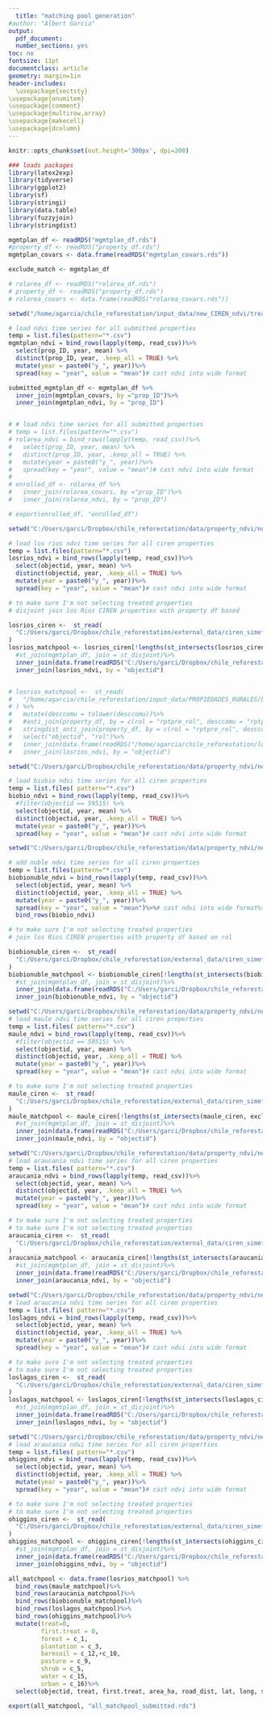 ```yaml
---
  title: "matching pool generation"
#author: "Albert Garcia"
output:
  pdf_document:
  number_sections: yes
toc: no
fontsize: 11pt    
documentclass: article
geometry: margin=1in
header-includes: 
  \usepackage{sectsty}
\usepackage{enumitem}
\usepackage{comment}
\usepackage{multirow,array}
\usepackage{makecell}
\usepackage{dcolumn}
---
```

  
```r
knitr::opts_chunk$set(out.height='300px', dpi=200)

### loads packages
library(latex2exp)
library(tidyverse)
library(ggplot2)
library(sf)
library(stringi)
library(data.table)
library(fuzzyjoin)
library(stringdist)

```

``` r

mgmtplan_df <- readRDS("mgmtplan_df.rds")
#property_df <- readRDS("property_df.rds")
mgmtplan_covars <- data.frame(readRDS("mgmtplan_covars.rds"))

exclude_match <- mgmtplan_df

# rolarea_df <- readRDS("rolarea_df.rds")
# property_df <- readRDS("property_df.rds")
# rolarea_covars <- data.frame(readRDS("rolarea_covars.rds"))

```

```r
setwd("/home/agarcia/chile_reforestation/input_data/new_CIREN_ndvi/treatment")

# load ndvi time series for all submitted properties
temp = list.files(pattern="*.csv")
mgmtplan_ndvi = bind_rows(lapply(temp, read_csv))%>%
  select(prop_ID, year, mean) %>%
  distinct(prop_ID, year, .keep_all = TRUE) %>%
  mutate(year = paste0("y_", year))%>%
  spread(key = "year", value = "mean")# cast ndvi into wide format

submitted_mgmtplan_df <- mgmtplan_df %>%
  inner_join(mgmtplan_covars, by ="prop_ID")%>%
  inner_join(mgmtplan_ndvi, by = "prop_ID")


# # load ndvi time series for all submitted properties
# temp = list.files(pattern="*.csv")
# rolarea_ndvi = bind_rows(lapply(temp, read_csv))%>%
#   select(prop_ID, year, mean) %>%
#   distinct(prop_ID, year, .keep_all = TRUE) %>%
#   mutate(year = paste0("y_", year))%>%
#   spread(key = "year", value = "mean")# cast ndvi into wide format
# 
# enrolled_df <- rolarea_df %>%
#   inner_join(rolarea_covars, by ="prop_ID")%>%
#   inner_join(rolarea_ndvi, by = "prop_ID")

# export(enrolled_df, "enrolled_df")

```

``` r
setwd("C:/Users/garci/Dropbox/chile_reforestation/data/property_ndvi/new_CIREN_ndvi/match/losrios")

# load los rios ndvi time series for all ciren properties
temp = list.files(pattern="*.csv")
losrios_ndvi = bind_rows(lapply(temp, read_csv))%>%
  select(objectid, year, mean) %>%
  distinct(objectid, year, .keep_all = TRUE) %>%
  mutate(year = paste0("y_", year))%>%
  spread(key = "year", value = "mean")# cast ndvi into wide format

# to make sure I'm not selecting treated properties
# disjoint join los Rios CIREN properties with property df based

losrios_ciren <-  st_read(
  "C:/Users/garci/Dropbox/chile_reforestation/external_data/ciren_simef/PROPIEDADES_RURALES/LOS_RÍOS_CIREN_2018.shp"
) 
losrios_matchpool <- losrios_ciren[!lengths(st_intersects(losrios_ciren, exclude_match)), ] %>%
  #st_join(mgmtplan_df, join = st_disjoint)%>%
  inner_join(data.frame(readRDS("C:/Users/garci/Dropbox/chile_reforestation/data/property_covariates/losrios_CIREN_covars.rds")), by = c("objectid", "rol", "desccomu"))%>%
  inner_join(losrios_ndvi, by = "objectid")


# losrios_matchpool <-  st_read(
#   "/home/agarcia/chile_reforestation/input_data/PROPIEDADES_RURALES/LOS_RÍOS_CIREN_2018.shp"
# ) %>%
#   mutate(desccomu = tolower(desccomu))%>%
#   #anti_join(property_df, by = c(rol = "rptpre_rol", desccomu = "rptpre_comuna"))%>%
#   stringdist_anti_join(property_df, by = c(rol = "rptpre_rol", desccomu = "rptpre_comuna"), method = "lv", max_dist = 1)%>%
#   select("objectid", "rol")%>%
#   inner_join(data.frame(readRDS("/home/agarcia/chile_reforestation/losrios_CIREN_covars.rds")), by = c("objectid", "rol"))%>%
#   inner_join(losrios_ndvi, by = "objectid")

```

``` r
setwd("C:/Users/garci/Dropbox/chile_reforestation/data/property_ndvi/new_CIREN_ndvi/match/biobio")

# load biobio ndvi time series for all ciren properties
temp = list.files( pattern="*.csv")
biobio_ndvi = bind_rows(lapply(temp, read_csv))%>%
  #filter(objectid == 59515) %>%
  select(objectid, year, mean) %>%
  distinct(objectid, year, .keep_all = TRUE) %>%
  mutate(year = paste0("y_", year))%>%
  spread(key = "year", value = "mean")# cast ndvi into wide format

```

```r
setwd("C:/Users/garci/Dropbox/chile_reforestation/data/property_ndvi/new_CIREN_ndvi/match/nuble")

# add nuble ndvi time series for all ciren properties
temp = list.files(pattern="*.csv")
biobionuble_ndvi = bind_rows(lapply(temp, read_csv))%>%
  select(objectid, year, mean) %>%
  distinct(objectid, year, .keep_all = TRUE) %>%
  mutate(year = paste0("y_", year))%>%
  spread(key = "year", value = "mean")%>%# cast ndvi into wide format%>%
  bind_rows(biobio_ndvi)

# to make sure I'm not selecting treated properties
# join los Rios CIREN properties with property df based on rol

biobionuble_ciren <-  st_read(
  "C:/Users/garci/Dropbox/chile_reforestation/external_data/ciren_simef/PROPIEDADES_RURALES/BIOBÍO_CIREN_2016.shp"
) 
biobionuble_matchpool <- biobionuble_ciren[!lengths(st_intersects(biobionuble_ciren, exclude_match)), ] %>%
  #st_join(mgmtplan_df, join = st_disjoint)%>%
  inner_join(data.frame(readRDS("C:/Users/garci/Dropbox/chile_reforestation/data/property_covariates/biobionuble_CIREN_covars.rds")), by = c("objectid", "rol", "desccomu"))%>%
  inner_join(biobionuble_ndvi, by = "objectid")


```

``` r
setwd("C:/Users/garci/Dropbox/chile_reforestation/data/property_ndvi/new_CIREN_ndvi/match/maule")
# load maule ndvi time series for all ciren properties
temp = list.files( pattern="*.csv")
maule_ndvi = bind_rows(lapply(temp, read_csv))%>%
  #filter(objectid == 59515) %>%
  select(objectid, year, mean) %>%
  distinct(objectid, year, .keep_all = TRUE) %>%
  mutate(year = paste0("y_", year))%>%
  spread(key = "year", value = "mean")# cast ndvi into wide format

# to make sure I'm not selecting treated properties
maule_ciren <-  st_read(
  "C:/Users/garci/Dropbox/chile_reforestation/external_data/ciren_simef/PROPIEDADES_RURALES/MAULE_CIREN_2014.shp"
) 
maule_matchpool <- maule_ciren[!lengths(st_intersects(maule_ciren, exclude_match)), ] %>%
  #st_join(mgmtplan_df, join = st_disjoint)%>%
  inner_join(data.frame(readRDS("C:/Users/garci/Dropbox/chile_reforestation/data/property_covariates/maule_CIREN_covars.rds")), by = c("objectid", "rol", "desccomu"))%>%
  inner_join(maule_ndvi, by = "objectid")


```

``` r
setwd("C:/Users/garci/Dropbox/chile_reforestation/data/property_ndvi/new_CIREN_ndvi/match/araucania")
# load araucania ndvi time series for all ciren properties
temp = list.files( pattern="*.csv")
araucania_ndvi = bind_rows(lapply(temp, read_csv))%>%
  select(objectid, year, mean) %>%
  distinct(objectid, year, .keep_all = TRUE) %>%
  mutate(year = paste0("y_", year))%>%
  spread(key = "year", value = "mean")# cast ndvi into wide format

# to make sure I'm not selecting treated properties
# to make sure I'm not selecting treated properties
araucania_ciren <-  st_read(
  "C:/Users/garci/Dropbox/chile_reforestation/external_data/ciren_simef/PROPIEDADES_RURALES/ARAUCANÍA_CIREN_2013.shp"
) 
araucania_matchpool <- araucania_ciren[!lengths(st_intersects(araucania_ciren, exclude_match)), ] %>%
  #st_join(mgmtplan_df, join = st_disjoint)%>%
  inner_join(data.frame(readRDS("C:/Users/garci/Dropbox/chile_reforestation/data/property_covariates/araucania_CIREN_covars.rds")), by = c("objectid", "rol", "desccomu"))%>%
  inner_join(araucania_ndvi, by = "objectid")


```

``` r

setwd("C:/Users/garci/Dropbox/chile_reforestation/data/property_ndvi/new_CIREN_ndvi/match/loslagos")
# load araucania ndvi time series for all ciren properties
temp = list.files( pattern="*.csv")
loslagos_ndvi = bind_rows(lapply(temp, read_csv))%>%
  select(objectid, year, mean) %>%
  distinct(objectid, year, .keep_all = TRUE) %>%
  mutate(year = paste0("y_", year))%>%
  spread(key = "year", value = "mean")# cast ndvi into wide format

# to make sure I'm not selecting treated properties
# to make sure I'm not selecting treated properties
loslagos_ciren <-  st_read(
  "C:/Users/garci/Dropbox/chile_reforestation/external_data/ciren_simef/PROPIEDADES_RURALES/LOS_LAGOS_CIREN_2016.shp"
) 
loslagos_matchpool <- loslagos_ciren[!lengths(st_intersects(loslagos_ciren, exclude_match)), ] %>%
  #st_join(mgmtplan_df, join = st_disjoint)%>%
  inner_join(data.frame(readRDS("C:/Users/garci/Dropbox/chile_reforestation/data/property_covariates/loslagos_CIREN_covars.rds")), by = c("objectid", "rol", "desccomu"))%>%
  inner_join(loslagos_ndvi, by = "objectid")

```

``` r

setwd("C:/Users/garci/Dropbox/chile_reforestation/data/property_ndvi/new_CIREN_ndvi/match/ohiggins")
# load araucania ndvi time series for all ciren properties
temp = list.files( pattern="*.csv")
ohiggins_ndvi = bind_rows(lapply(temp, read_csv))%>%
  select(objectid, year, mean) %>%
  distinct(objectid, year, .keep_all = TRUE) %>%
  mutate(year = paste0("y_", year))%>%
  spread(key = "year", value = "mean")# cast ndvi into wide format

# to make sure I'm not selecting treated properties
# to make sure I'm not selecting treated properties
ohiggins_ciren <-  st_read(
  "C:/Users/garci/Dropbox/chile_reforestation/external_data/ciren_simef/PROPIEDADES_RURALES/LIBERTADOR_GENERAL_BERNARDO_O_HIGGINS_CIREN_2013.shp"
) 
ohiggins_matchpool <- ohiggins_ciren[!lengths(st_intersects(ohiggins_ciren, exclude_match)), ] %>%
  #st_join(mgmtplan_df, join = st_disjoint)%>%
  inner_join(data.frame(readRDS("C:/Users/garci/Dropbox/chile_reforestation/data/property_covariates/ohiggins_CIREN_covars.rds")), by = c("objectid", "rol", "desccomu"))%>%
  inner_join(ohiggins_ndvi, by = "objectid")

```

```r

all_matchpool <- data.frame(losrios_matchpool) %>%
  bind_rows(maule_matchpool)%>%
  bind_rows(araucania_matchpool)%>%
  bind_rows(biobionuble_matchpool)%>%
  bind_rows(loslagos_matchpool)%>%
  bind_rows(ohiggins_matchpool)%>%
  mutate(treat=0,
         first.treat = 0,
         forest = c_1,
         plantation = c_3,
         baresoil = c_12,+c_10,
         pasture = c_9,
         shrub = c_5,
         water = c_15,
         urban = c_16)%>%
  select(objectid, treat, first.treat, area_ha, road_dist, lat, long, slope, elev, treat, forest, plantation, water, shrub, baresoil, pasture, urban, y_2005, y_2006, y_2007, y_2008, y_2009, y_2010, y_2011, y_2012, y_2013, y_2014, y_2015, y_2016, y_2017, y_2018, y_2019, y_2020)

export(all_matchpool, "all_matchpool_submitted.rds")

```



